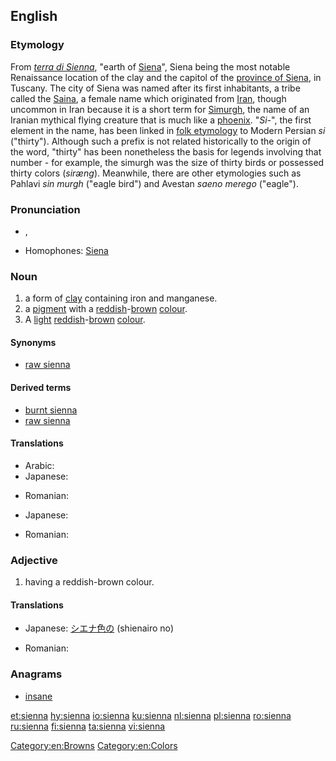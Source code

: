 {{also|Sienna}}
==English==

===Etymology===
From {{etyl|it|en}} ''[[terra di Sienna]]'', "earth of [[Siena]]", Siena being the most notable Renaissance location of the clay and the capitol of the [[province of Siena]], in Tuscany. The city of Siena was named after its first inhabitants, a tribe called the [[Saina]], a female name which originated from [[Iran]], though uncommon in Iran because it is a short term for [[Simurgh]], the name of an Iranian mythical flying creature that is much like a [[phoenix]]. "''Si-''", the first element in the name, has been linked in [[folk etymology]] to Modern Persian ''si'' ("thirty"). Although such a prefix is not related historically to the origin of the word, "thirty" has been nonetheless the basis for legends involving that number - for example, the simurgh was the size of thirty birds or possessed thirty colors (''siræng''). Meanwhile, there are other etymologies such as Pahlavi ''sin murgh'' ("eagle bird") and Avestan ''saeno merego'' ("eagle").

===Pronunciation===
* {{enPR|sē-ĕnʹə}}, {{IPA|/siˈɛnə/|lang=en}}
* Homophones: [[Siena]]

===Noun===
{{wikipedia}}
{{en-noun}}

# a form of [[clay]] containing iron and manganese.
# a [[pigment]] with a [[red]]dish-[[brown]] [[color|colour]].
# A [[light]] [[reddish]]-[[brown]] [[colour]].
#: {{color panel|A0522D}}

====Synonyms====
* {{sense|clay}} [[raw sienna]]

====Derived terms====
* [[burnt sienna]]
* [[raw sienna]]

====Translations====
{{trans-top|clay}}
* Arabic: {{t|ar|طين|m}}
* Japanese: {{t|ja|シエナ土|tr=shiena tsuchi}}
{{trans-mid}}
* Romanian: {{t|ro|pământ de Siena|n}}
{{trans-bottom}}

{{trans-top|pigment}}
{{trans-mid}}
{{trans-bottom}}

{{trans-top|colour}}
* Japanese: {{t|ja|シエナ色|tr=shiena shoku}}
{{trans-mid}}
* Romanian: {{t|ro|siena|f}}
{{trans-bottom}}

===Adjective===
{{en-adj|-}}

# having a reddish-brown colour.

====Translations====
{{trans-top|colour}}
* Japanese: [[シエナ色]]の (shienairo no)
{{trans-mid}}
* Romanian: {{t|ro|siena}}
{{trans-bottom}}

===Anagrams===
* [[insane]]

[[Category:en:Browns]]
[[Category:en:Colors]]

[[et:sienna]]
[[hy:sienna]]
[[io:sienna]]
[[ku:sienna]]
[[nl:sienna]]
[[pl:sienna]]
[[ro:sienna]]
[[ru:sienna]]
[[fi:sienna]]
[[ta:sienna]]
[[vi:sienna]]